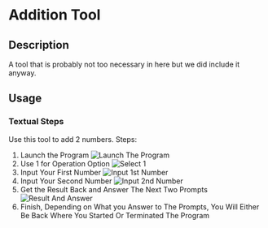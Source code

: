 # Addition Tool
## Description
A tool that is probably not too necessary in here but we did include it anyway.
## Usage
### Textual Steps
Use this tool to add 2 numbers.
Steps:
1. Launch the Program <Bleed>![Launch The Program](/public/Addition%20Pics/!On%20Launch.jpg)</Bleed>
2. Use 1 for Operation Option <Bleed>![Select 1](/public/Addition%20Pics/!Select%201.jpg)</Bleed>
3. Input Your First Number <Bleed>![Input 1st Number](/public/Addition%20Pics/!First%20Number.jpg)</Bleed>
4. Input Your Second Number <Bleed>![Input 2nd Number](/public/Addition%20Pics/!Second%20Number.jpg)</Bleed>
5. Get the Result Back and Answer The Next Two Prompts <Bleed>![Result And Answer](/public/Addition%20Pics/!Final%20Prompts.jpg)</Bleed>
6. Finish, Depending on What you Answer to The Prompts, You Will Either Be Back Where You Started Or Terminated The Program

